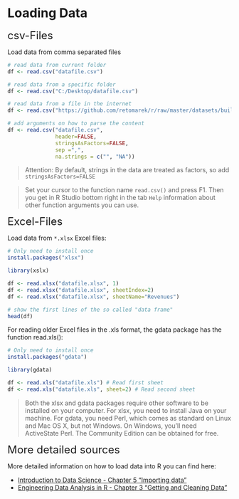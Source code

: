 # Loading Data

<font size="5">csv-Files</font>

Load data from comma separated files

```r
# read data from current folder
df <- read.csv("datafile.csv")

# read data from a specific folder
df <- read.csv("C:/Desktop/datafile.csv")

# read data from a file in the internet
df <- read.csv("https://github.com/retomarek/r/raw/master/datasets/buildingMonitoringTestDataSet.csv")

# add arguments on how to parse the content
df <- read.csv("datafile.csv",
               header=FALSE,
               stringsAsFactors=FALSE,
               sep =",",
               na.strings = c("", "NA"))
```

> Attention: By default, strings in the data are treated as factors, so add `stringsAsFactors=FALSE`

> Set your cursor to the function name `read.csv()` and press F1. Then you get in R Studio bottom right in the tab `Help` information about other function arguments you can use.

<font size="5">Excel-Files</font>

Load data from `*.xlsx` Excel files:

```r
# Only need to install once
install.packages("xlsx")

library(xslx)

df <- read.xlsx("datafile.xlsx", 1)
df <- read.xlsx("datafile.xlsx", sheetIndex=2)
df <- read.xlsx("datafile.xlsx", sheetName="Revenues")

# show the first lines of the so called "data frame"
head(df)
```

For reading older Excel files in the .xls format, the gdata package has the function read.xls():
```r
# Only need to install once
install.packages("gdata")

library(gdata)

df <- read.xls("datafile.xls") # Read first sheet
df <- read.xls("datafile.xls", sheet=2) # Read second sheet
```

> Both the xlsx and gdata packages require other software to be installed on your computer. For xlsx, you need to install Java on your machine. For gdata, you need Perl, which comes as standard on Linux and Mac OS X, but not Windows. On Windows, you’ll need ActiveState Perl. The Community Edition can be obtained for free.


<font size="5">More detailed sources</font>

More detailed information on how to load data into R you can find here:

- <a href="https://rafalab.github.io/dsbook/importing-data.html" target="_blank">Introduction to Data Science - Chapter 5 "Importing data"</a>
- <a href="https://smogdr.github.io/edar_coursebook/rprog2.html" target="_blank">Engineering Data Analysis in R - Chapter 3 "Getting and Cleaning Data"</a>

